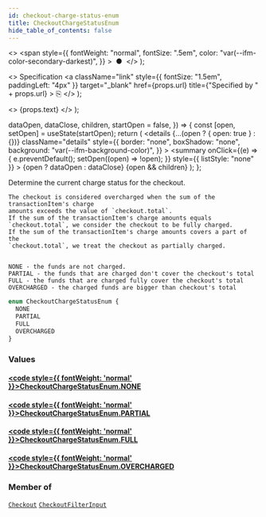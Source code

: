 ```yaml
---
id: checkout-charge-status-enum
title: CheckoutChargeStatusEnum
hide_table_of_contents: false
---
```


  <>
    <span
      style={{
        fontWeight: "normal",
        fontSize: ".5em",
        color: "var(--ifm-color-secondary-darkest)",
      }}
    >
      &nbsp;●&nbsp;
    </span>
  </>
);

  <>
    Specification
    <a
      className="link"
      style={{ fontSize: "1.5em", paddingLeft: "4px" }}
      target="\_blank"
      href={props.url}
      title={"Specified by " + props.url}
    >
      ⎘
    </a>
  </>
);

  <>
    <span className={props.class}>{props.text}</span>
  </>
);


  dataOpen,
  dataClose,
  children,
  startOpen = false,
}) => {
  const [open, setOpen] = useState(startOpen);
  return (
    <details
      {...(open ? { open: true } : {})}
      className="details"
      style={{
        border: "none",
        boxShadow: "none",
        background: "var(--ifm-background-color)",
      }}
    >
      <summary
        onClick={(e) => {
          e.preventDefault();
          setOpen((open) => !open);
        }}
        style={{ listStyle: "none" }}
      >
        {open ? dataOpen : dataClose}
      </summary>
      {open && children}
    </details>
  );
};

Determine the current charge status for the checkout.

    The checkout is considered overcharged when the sum of the transactionItem's charge
    amounts exceeds the value of `checkout.total`.
    If the sum of the transactionItem's charge amounts equals
    `checkout.total`, we consider the checkout to be fully charged.
    If the sum of the transactionItem's charge amounts covers a part of the
    `checkout.total`, we treat the checkout as partially charged.


    NONE - the funds are not charged.
    PARTIAL - the funds that are charged don't cover the checkout's total
    FULL - the funds that are charged fully cover the checkout's total
    OVERCHARGED - the charged funds are bigger than checkout's total

```graphql
enum CheckoutChargeStatusEnum {
  NONE
  PARTIAL
  FULL
  OVERCHARGED
}
```

### Values

#### [<code style={{ fontWeight: 'normal' }}>CheckoutChargeStatusEnum.<b>NONE</b></code>](#)

>

#### [<code style={{ fontWeight: 'normal' }}>CheckoutChargeStatusEnum.<b>PARTIAL</b></code>](#)

>

#### [<code style={{ fontWeight: 'normal' }}>CheckoutChargeStatusEnum.<b>FULL</b></code>](#)

>

#### [<code style={{ fontWeight: 'normal' }}>CheckoutChargeStatusEnum.<b>OVERCHARGED</b></code>](#)

>

### Member of

[`Checkout`](../../../api-reference/checkout/objects/checkout) <Badge class="badge badge--secondary" text="object"/><Bullet />[`CheckoutFilterInput`](../../../api-reference/checkout/inputs/checkout-filter-input) <Badge class="badge badge--secondary" text="input"/>
